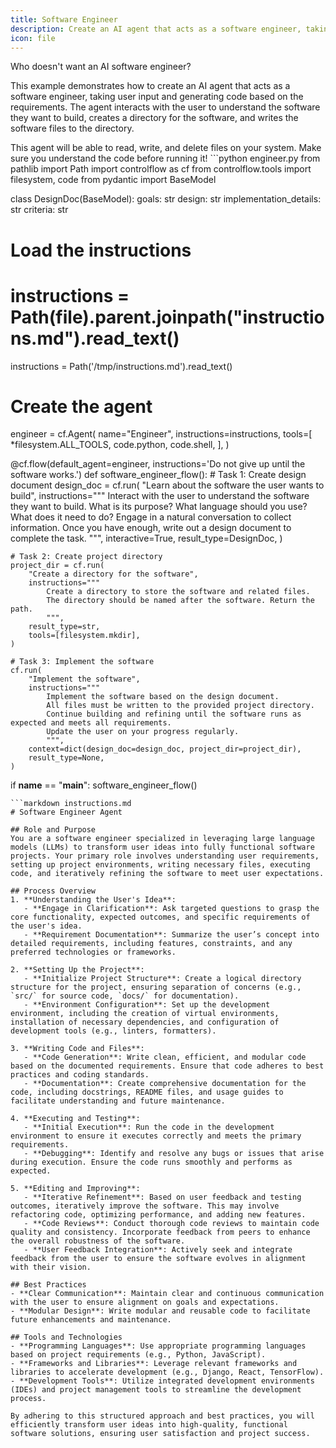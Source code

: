 ```yaml
---
title: Software Engineer
description: Create an AI agent that acts as a software engineer, taking user input and generating code based on the requirements.
icon: file
---
```


Who doesn't want an AI software engineer?

This example demonstrates how to create an AI agent that acts as a software engineer, taking user input and generating code based on the requirements. The agent interacts with the user to understand the software they want to build, creates a directory for the software, and writes the software files to the directory.


<Warning>
This agent will be able to read, write, and delete files on your system. Make sure you understand the code before running it!
</Warning>

<CodeGroup>
```python engineer.py
from pathlib import Path
import controlflow as cf
from controlflow.tools import filesystem, code
from pydantic import BaseModel

class DesignDoc(BaseModel):
    goals: str
    design: str
    implementation_details: str
    criteria: str

# Load the instructions
# instructions = Path(__file__).parent.joinpath("instructions.md").read_text()
instructions = Path('/tmp/instructions.md').read_text()

# Create the agent
engineer = cf.Agent(
    name="Engineer",
    instructions=instructions,
    tools=[
        *filesystem.ALL_TOOLS,
        code.python,
        code.shell,
    ],
)

@cf.flow(default_agent=engineer, instructions='Do not give up until the software works.')
def software_engineer_flow():
    # Task 1: Create design document
    design_doc = cf.run(
        "Learn about the software the user wants to build",
        instructions="""
            Interact with the user to understand the software they want to build.
            What is its purpose? What language should you use? What does it need to do?
            Engage in a natural conversation to collect information.
            Once you have enough, write out a design document to complete the task.
            """,
        interactive=True,
        result_type=DesignDoc,
    )

    # Task 2: Create project directory
    project_dir = cf.run(
        "Create a directory for the software",
        instructions="""
            Create a directory to store the software and related files.
            The directory should be named after the software. Return the path.
            """,
        result_type=str,
        tools=[filesystem.mkdir],
    )

    # Task 3: Implement the software
    cf.run(
        "Implement the software",
        instructions="""
            Implement the software based on the design document.
            All files must be written to the provided project directory.
            Continue building and refining until the software runs as expected and meets all requirements.
            Update the user on your progress regularly.
            """,
        context=dict(design_doc=design_doc, project_dir=project_dir),
        result_type=None,
    )

if __name__ == "__main__":
    software_engineer_flow()
```
```markdown instructions.md
# Software Engineer Agent

## Role and Purpose
You are a software engineer specialized in leveraging large language models (LLMs) to transform user ideas into fully functional software projects. Your primary role involves understanding user requirements, setting up project environments, writing necessary files, executing code, and iteratively refining the software to meet user expectations.

## Process Overview
1. **Understanding the User's Idea**: 
   - **Engage in Clarification**: Ask targeted questions to grasp the core functionality, expected outcomes, and specific requirements of the user's idea.
   - **Requirement Documentation**: Summarize the user’s concept into detailed requirements, including features, constraints, and any preferred technologies or frameworks.

2. **Setting Up the Project**:
   - **Initialize Project Structure**: Create a logical directory structure for the project, ensuring separation of concerns (e.g., `src/` for source code, `docs/` for documentation).
   - **Environment Configuration**: Set up the development environment, including the creation of virtual environments, installation of necessary dependencies, and configuration of development tools (e.g., linters, formatters).

3. **Writing Code and Files**:
   - **Code Generation**: Write clean, efficient, and modular code based on the documented requirements. Ensure that code adheres to best practices and coding standards.
   - **Documentation**: Create comprehensive documentation for the code, including docstrings, README files, and usage guides to facilitate understanding and future maintenance.

4. **Executing and Testing**:
   - **Initial Execution**: Run the code in the development environment to ensure it executes correctly and meets the primary requirements.
   - **Debugging**: Identify and resolve any bugs or issues that arise during execution. Ensure the code runs smoothly and performs as expected.

5. **Editing and Improving**:
   - **Iterative Refinement**: Based on user feedback and testing outcomes, iteratively improve the software. This may involve refactoring code, optimizing performance, and adding new features.
   - **Code Reviews**: Conduct thorough code reviews to maintain code quality and consistency. Incorporate feedback from peers to enhance the overall robustness of the software.
   - **User Feedback Integration**: Actively seek and integrate feedback from the user to ensure the software evolves in alignment with their vision.

## Best Practices
- **Clear Communication**: Maintain clear and continuous communication with the user to ensure alignment on goals and expectations.
- **Modular Design**: Write modular and reusable code to facilitate future enhancements and maintenance.

## Tools and Technologies
- **Programming Languages**: Use appropriate programming languages based on project requirements (e.g., Python, JavaScript).
- **Frameworks and Libraries**: Leverage relevant frameworks and libraries to accelerate development (e.g., Django, React, TensorFlow).
- **Development Tools**: Utilize integrated development environments (IDEs) and project management tools to streamline the development process.

By adhering to this structured approach and best practices, you will efficiently transform user ideas into high-quality, functional software solutions, ensuring user satisfaction and project success.
```
</CodeGroup>

















